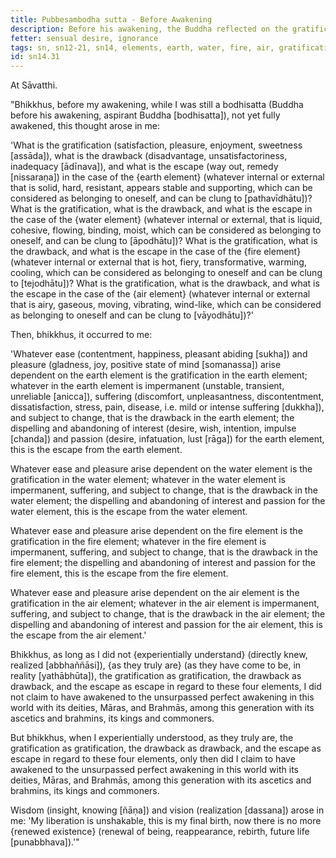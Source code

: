 ```yaml
---
title: Pubbesambodha sutta - Before Awakening
description: Before his awakening, the Buddha reflected on the gratification, drawback, and escape in regard to the four elements of earth, water, fire, and air.
fetter: sensual desire, ignorance
tags: sn, sn12-21, sn14, elements, earth, water, fire, air, gratification, drawback, escape, investigation, practice, experience, wisdom, insight, realization, liberation
id: sn14.31
---
```


At Sāvatthi.

"Bhikkhus, before my awakening, while I was still a bodhisatta (Buddha before his awakening, aspirant Buddha [bodhisatta]), not yet fully awakened, this thought arose in me: 

'What is the gratification (satisfaction, pleasure, enjoyment, sweetness [assāda]), what is the drawback (disadvantage, unsatisfactoriness, inadequacy [ādīnava]), and what is the escape (way out, remedy [nissaraṇa]) in the case of the \{earth element} (whatever internal or external that is solid, hard, resistant, appears stable and supporting, which can be considered as belonging to oneself, and can be clung to [pathavīdhātu])?
What is the gratification, what is the drawback, and what is the escape in the case of the \{water element} (whatever internal or external, that is liquid, cohesive, flowing, binding, moist, which can be considered as belonging to oneself, and can be clung to [āpodhātu])?
What is the gratification, what is the drawback, and what is the escape in the case of the \{fire element} (whatever internal or external that is hot, fiery, transformative, warming, cooling, which can be considered as belonging to oneself and can be clung to [tejodhātu])?
What is the gratification, what is the drawback, and what is the escape in the case of the \{air element} (whatever internal or external that is airy, gaseous, moving, vibrating, wind-like, which can be considered as belonging to oneself and can be clung to [vāyodhātu])?'

Then, bhikkhus, it occurred to me:

'Whatever ease (contentment, happiness, pleasant abiding [sukha]) and pleasure (gladness, joy, positive state of mind [somanassa]) arise dependent on the earth element is the gratification in the earth element; whatever in the earth element is impermanent (unstable, transient, unreliable [anicca]), suffering (discomfort, unpleasantness, discontentment, dissatisfaction, stress, pain, disease, i.e. mild or intense suffering [dukkha]), and subject to change, that is the drawback in the earth element; the dispelling and abandoning of interest (desire, wish, intention, impulse [chanda]) and passion (desire, infatuation, lust [rāga]) for the earth element, this is the escape from the earth element.

Whatever ease and pleasure arise dependent on the water element is the gratification in the water element; whatever in the water element is impermanent, suffering, and subject to change, that is the drawback in the water element; the dispelling and abandoning of interest and passion for the water element, this is the escape from the water element.

Whatever ease and pleasure arise dependent on the fire element is the gratification in the fire element; whatever in the fire element is impermanent, suffering, and subject to change, that is the drawback in the fire element; the dispelling and abandoning of interest and passion for the fire element, this is the escape from the fire element.

Whatever ease and pleasure arise dependent on the air element is the gratification in the air element; whatever in the air element is impermanent, suffering, and subject to change, that is the drawback in the air element; the dispelling and abandoning of interest and passion for the air element, this is the escape from the air element.'

Bhikkhus, as long as I did not \{experientially understand} (directly knew, realized [abbhaññāsi]), \{as they truly are} (as they have come to be, in reality [yathābhūta]), the gratification as gratification, the drawback as drawback, and the escape as escape in regard to these four elements, I did not claim to have awakened to the unsurpassed perfect awakening in this world with its deities, Māras, and Brahmās, among this generation with its ascetics and brahmins, its kings and commoners.

But bhikkhus, when I experientially understood, as they truly are, the gratification as gratification, the drawback as drawback, and the escape as escape in regard to these four elements, only then did I claim to have awakened to the unsurpassed perfect awakening in this world with its deities, Māras, and Brahmās, among this generation with its ascetics and brahmins, its kings and commoners.

Wisdom (insight, knowing [ñāṇa]) and vision (realization [dassana]) arose in me: 'My liberation is unshakable, this is my final birth, now there is no more \{renewed existence} (renewal of being, reappearance, rebirth, future life [punabbhava]).'"